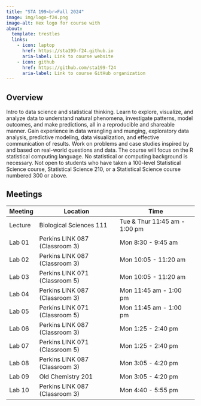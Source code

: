 ```yaml
---
title: "STA 199<br>Fall 2024"
image: img/logo-f24.png
image-alt: Hex logo for course with
about:
  template: trestles
  links:
    - icon: laptop
      href: https://sta199-f24.github.io
      aria-label: Link to course website
    - icon: github
      href: https://github.com/sta199-f24
      aria-label: Link to course GitHub organization
---
```


## Overview

Intro to data science and statistical thinking.
Learn to explore, visualize, and analyze data to understand natural phenomena, investigate patterns, model outcomes, and make predictions, all in a reproducible and shareable manner.
Gain experience in data wrangling and munging, exploratory data analysis, predictive modeling, data visualization, and effective communication of results.
Work on problems and case studies inspired by and based on real-world questions and data.
The course will focus on the R statistical computing language.
No statistical or computing background is necessary.
Not open to students who have taken a 100-level Statistical Science course, Statistical Science 210, or a Statistical Science course numbered 300 or above.

## Meetings

| Meeting | Location                       | Time                          |
|---------|--------------------------------|-------------------------------|
| Lecture | Biological Sciences 111        | Tue & Thur 11:45 am - 1:00 pm |
| Lab 01  | Perkins LINK 087 (Classroom 3) | Mon 8:30 - 9:45 am            |
| Lab 02  | Perkins LINK 087 (Classroom 3) | Mon 10:05 - 11:20 am          |
| Lab 03  | Perkins LINK 071 (Classroom 5) | Mon 10:05 - 11:20 am          |
| Lab 04  | Perkins LINK 087 (Classroom 3) | Mon 11:45 am - 1:00 pm        |
| Lab 05  | Perkins LINK 071 (Classroom 5) | Mon 11:45 am - 1:00 pm        |
| Lab 06  | Perkins LINK 087 (Classroom 3) | Mon 1:25 - 2:40 pm            |
| Lab 07  | Perkins LINK 071 (Classroom 5) | Mon 1:25 - 2:40 pm            |
| Lab 08  | Perkins LINK 087 (Classroom 3) | Mon 3:05 - 4:20 pm            |
| Lab 09  | Old Chemistry 201              | Mon 3:05 - 4:20 pm            |
| Lab 10  | Perkins LINK 087 (Classroom 3) | Mon 4:40 - 5:55 pm            |
